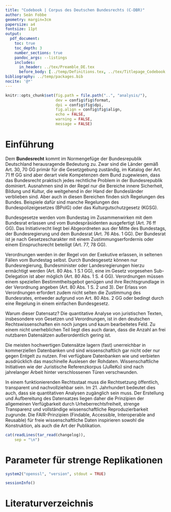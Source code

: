 ```yaml
---
title: "Codebook | Corpus des Deutschen Bundesrechts (C-DBR)"
author: Seán Fobbe
geometry: margin=3cm
papersize: a4
fontsize: 11pt
output:
  pdf_document:
    toc: true
    toc_depth: 3
    number_sections: true
    pandoc_args: --listings
    includes:
      in_header: ../tex/Preamble_DE.tex
      before_body: [../temp/Definitions.tex, ../tex/Titlepage_Codebook.tex]
bibliography: ../temp/packages.bib
nocite: '@*'
---
```



```r
knitr::opts_chunk$set(fig.path = file.path("..", "analysis/"),
                      dev = config$fig$format,
                      dpi = config$fig$dpi,
                      fig.align = config$fig$align,
                      echo = FALSE,
                      warning = FALSE,
                      message = FALSE)

```






# Einführung

Dem **Bundesrecht** kommt im Normengefüge der Bundesrepublik Deutschland herausragende Bedeutung zu. Zwar sind die Länder gemäß Art. 30, 70 GG primär für die Gesetzgebung zuständig, im Katalog der Art. 71 ff GG sind aber derart viele Kompetenzen dem Bund zugewiesen, dass das Bundesrecht praktisch jedes rechtliche Problem in der Bundesrepublik dominiert. Ausnahmen sind in der Regel nur die Bereiche innere Sicherheit, Bildung und Kultur, die weitgehend in der Hand der Bundesländer verblieben sind. Aber auch in diesen Bereichen finden sich Regelungen des Bundes. Beispiele dafür sind manche Regelungen des Bundespolizeigesetzes (BPolG) oder das Kulturgutschutzgesetz (KGSG).

Bundesgesetze werden vom Bundestag im Zusammenwirken mit dem Bundesrat erlassen und vom Bundespräsidenten ausgefertigt (Art. 76 ff GG). Das Initiativrecht liegt bei Abgeordneten aus der Mitte des Bundestags, der Bundesregierung und dem Bundesrat (Art. 76 Abs. 1 GG). Der Bundesrat ist je nach Gesetzescharakter mit einem Zustimmungserfordernis oder einem Einspruchsrecht beteiligt (Art. 77, 78 GG).

Verordnungen werden in der Regel von der Exekutive erlassen, in seltenen Fällen vom Bundestag selbst. Durch Bundesgesetz können nur Bundesregierung, Bundesminister oder Landesregierungen hierzu ermächtigt werden (Art. 80 Abs. 1 S.1 GG), eine im Gesetz vorgesehen Sub-Delegation ist aber möglich (Art. 80 Abs. 1 S. 4 GG). Verordnungen müssen einem speziellen Bestimmtheitsgebot genügen und ihre Rechtsgrundlage in der Verordnung angeben (Art. 80 Abs. 1 S. 2 und 3). Der Erlass von Verordnungen erfordert zudem nicht selten die Zustimmung des Bundesrates, entweder aufgrund von Art. 80 Abs. 2 GG oder bedingt durch eine Regelung in einem einfachen Bundesgesetz.
 
Warum dieser Datensatz? Die quantitative Analyse von juristischen Texten, insbesondere von Gesetzen und Verordnungen, ist in den deutschen Rechtswissenschaften ein noch junges und kaum bearbeitetes Feld.\footnote{Positive Ausnahmen finden sich vor allem unter: \url{https://www.quantitative-rechtswissenschaft.de/}} Zu einem nicht unerheblichen Teil liegt dies auch daran, dass die Anzahl an frei nutzbaren Datensätzen außerordentlich gering ist.
 
Die meisten hochwertigen Datensätze lagern (fast) unerreichbar in kommerziellen Datenbanken und sind wissenschaftlich gar nicht oder nur gegen Entgelt zu nutzen. Frei verfügbare Datenbanken wie \emph{Opinio Iuris}\footnote{\url{https://opinioiuris.de/}} und \emph{openJur}\footnote{\url{https://openjur.de/}} verbieten ausdrücklich das maschinelle Auslesen der Rohdaten.\footnote{Openjur beabsichtigt eine API anzubieten, diese war aber im Januar 2021 immernoch nicht verfügbar. Openjur ist seit 2008 in Betrieb.} Wissenschaftliche Initiativen wie der Juristische Referenzkorpus (JuReKo) sind nach jahrelanger Arbeit hinter verschlossenen Türen verschwunden.
 
In einem funktionierenden Rechtsstaat muss die Rechtsetzung öffentlich, transparent und nachvollziehbar sein. Im 21. Jahrhundert bedeutet dies auch, dass sie quantitativen Analysen zugänglich sein muss. Der Erstellung und Aufbereitung des Datensatzes liegen daher die Prinzipien der allgemeinen Verfügbarkeit durch Urheberrechtsfreiheit, strenge Transparenz und vollständige wissenschaftliche Reproduzierbarkeit zugrunde. Die FAIR-Prinzipien (Findable, Accessible, Interoperable and Reusable) für freie wissenschaftliche Daten inspirieren sowohl die Konstruktion, als auch die Art der Publikation.\footnote{Wilkinson, M., Dumontier, M., Aalbersberg, I. et al. The FAIR Guiding Principles for Scientific Data Management and Stewardship. Sci Data 3, 160018 (2016). \url{https://doi.org/10.1038/sdata.2016.18}}










```r
cat(readLines(tar_read(changelog)),
    sep = "\n")

```







# Parameter für strenge Replikationen


```r
system2("openssl", "version", stdout = TRUE)

sessionInfo()

```


# Literaturverzeichnis
